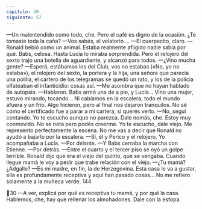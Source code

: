 ```yaml
---
capitulo: 30
siguiente: 57
---
```


—Un malentendido como todo, che. Pero el café es digno de la ocasión. ¿Te
tomaste toda la caña?
—Vos sabés, el velatorio ...
—El cuerpecito, claro.
—Ronald bebió como un animal. Estaba realmente afligido nadie sabía por
qué. Babs, celosa. Hasta Lucía lo miraba sorprendida. Pero el relojero del sexto
trajo una botella de aguardiente, y alcanzó para todos.
—¿Vino mucha gente?
—Esperá, estábamos los del Club, vos no estabas («No, yo no estaba»), el
relojero del sexto, la portera y la hija, una señora que parecía una polilla, el
cartero de los telegramas se quedó un rato, y los de la policía olfateaban el
infanticidio: cosas así.
—Me asombra que no hayan hablado de autopsia.
—Hablaron. Babs armó una de a pie, y Lucía... Vino una mujer, estuvo
mirando, tocando... Ni cabíamos en la escalera, todo el mundo afuera y un frío.
Algo hicieron, pero al final nos dejaron tranquilos. No sé cómo el certificado fue
a parar a mi cartera, si querés verlo.
—No, seguí contando. Yo te escucho aunque no parezca. Dale nomás, che.
Estoy muy conmovido. No se nota pero podés creerme. Yo te escucho, dale viejo.
Me represento perfectamente la escena. No me vas a decir que Ronald no ayudó
a bajarlo por la escalera.
—Sí, él y Perico y el relojero. Yo acompañaba a Lucía.
—Por delante.
—Y Babs cerraba la marcha con Etienne.
—Por detrás.
—Entre el cuarto y el tercer piso se oyó un golpe terrible. Ronald dijo que era
el viejo del quinto, que se vengaba. Cuando llegue mamá le voy a pedir que trabe
relación con el viejo.
—¿Tu mamá? ¿Adgalle?
—Es mi madre, en fin, la de Herzegovina. Esta casa le va a gustar, ella es
profundamente receptiva y aquí han pasado cosas... No me refiero solamente a la
muñeca verde.
144

30
—A ver, explicá por qué es receptiva tu mamá, y por qué la casa. Hablemos,
che, hay que rellenar los almohadones. Dale con la estopa.
